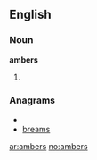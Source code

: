 ==English==

===Noun===
'''ambers'''

# {{plural of|[[amber]]}}

===Anagrams===
* {{alphagram|abemrs}}
* [[breams#English|breams]]


[[ar:ambers]]
[[no:ambers]]